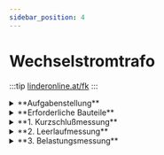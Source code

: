 ```yaml
---
sidebar_position: 4
---
```


# Wechselstromtrafo

:::tip
[linderonline.at/fk](https://www.linderonline.at/fk/drucker.php?ID=299)
:::




<details>
  <summary>**Aufgabenstellung**</summary>

 - Alle Messungen ausführen
 - Die Mess- und Rechenwerte dokumentieren

</details>

<details>
  <summary>**Erforderliche Bauteile**</summary>

| Bezeichnung | Bauteilnummer | Position  | Bild |
| ---- | ---- | ----  | ---- |
| Universalstromversorgung | 2740.1 | B1 Kasten | <img  height="300"  src="https://www.linderonline.at/medien/image/lbs/lau/maschinenuebungen/hps_universalstromversorgung_2740_1.jpg" /> |
| Universalwiderstand | 2750 | B1 Kasten | <img  height="300" width="700" src="https://www.linderonline.at/medien/image/lbs/lau/maschinenuebungen/hps_universalwiderstand_2750.jpg" /> |
| Kondensatoren | - | B1 Kasten | <img  height="200" width="500" src="https://www.linderonline.at/medien/image/lbs/lau/maschinenuebungen/kondensatoren_kiste.jpg" /> |
| Trafo 1 | - | Gang Kasten 1 | <img  height="300" src="https://www.linderonline.at/medien/image/lbs/lau/maschinenuebungen/hps_trafo_1_24v_16va.jpg" /> |
| Trafo 2 | - | Gang Kasten 1 | <img  height="300" src="https://www.linderonline.at/medien/image/lbs/lau/maschinenuebungen/hps_trafo_2_24v_42va.jpg" /> |

</details>

<details>
  <summary>**1. Kurzschlußmessung**</summary>
## Messaufbau

:::tip
Die Versorgung erfolgt entweder über die "hps Universalstromversorgung 2740.1" oder die "PeakTech Power Supply 2235". 
:::

<a href="https://www.linderonline.at/medien/image/lbs/lau/maschinenuebungen/hps_trafouebung_kurzschlussmessung.jpg" target="_blank" > <img  height="300"  src="https://www.linderonline.at/medien/image/lbs/lau/maschinenuebungen/hps_trafouebung_kurzschlussmessung.jpg" /> </a>

:::info

$f\colon[a,b]\to\R$ 
:::

<table cellspacing="1" cellpadding="5" border="1">
<tr>
<td>  Da sollte die Formel sein  </td>
<td>
<div class="text_schwarz">
<table border="0" cellpadding="5">
 <tr> <td width="50">u<sub>K</sub> </td> <td>... Kurzschlussspannung  </td> <td> [%]  </td> </tr>
 <tr> <td width="50">U<sub>K</sub> </td> <td>... Kurzschlussspannung  </td> <td> [V]  </td></tr>
 <tr> <td width="50">U<sub>N</sub> </td> <td>... Nennspannung         </td> <td> [V]  </td></tr>
</table>
</div>
</td>
</tr>
</table>

# Auswertung



<table border="1" cellpadding="5">
   <tr>
 	<td>Trafo 1</td>
 	<td>Trafo 2</td>
 	<td>Trafo 3</td>
   </tr>

  <tbody>
<tr> 
  <td colSpan="3">Messwerte </td>  
</tr>

<tr> 
  <td>P = .........W </td>  
  <td>P = .........W </td>   
  <td>P = .........W </td>  
</tr>

<tr> 
  <td>U<sub>Prim</sub> = .........V </td>  
  <td>U<sub>Prim</sub> = .........V </td>  
  <td>U<sub>Prim</sub> = .........V </td>  
</tr>

<tr> 
  <td>I<sub>Prim</sub> = .........A </td>  
  <td>I<sub>Prim</sub> = .........A </td>  
  <td>I<sub>Prim</sub> = .........A </td>  
</tr>

<tr> 
  <td>I<sub>N</sub> = I<sub>Sek</sub> = 1,33A </td>  
  <td>I<sub>N</sub> = I<sub>Sek</sub> = 0,83A </td> 
  <td>I<sub>N</sub> = I<sub>Sek</sub> = 4,4A  </td> 
</tr>

<tr> 
  <td>R<sub>Prim</sub> = .........&Omega; </td>  
  <td>R<sub>Prim</sub> = .........&Omega; </td>  
  <td>R<sub>Prim</sub> = .........&Omega; </td>  
</tr>
<tr> 
  <td>R<sub>Sek</sub> = .........&Omega; </td>  
  <td>R<sub>Sek</sub> = .........&Omega; </td>  
  <td>R<sub>Sek</sub> = .........&Omega; </td>  
</tr>

<tr> 
  <td colSpan="3">Rechenwerte </td>  
</tr>
<tr> 
  <td>U<sub>k</sub> = ........ V </td>  
  <td>U<sub>k</sub> = ........ V </td> 
  <td>U<sub>k</sub> = ........ V </td> 
</tr>
<tr> 
  <td>u<sub>k</sub> = ........ % </td>  
  <td>u<sub>k</sub> = ........ % </td> 
  <td>u<sub>k</sub> = ........ % </td> 
</tr>

</tbody>
</table>


</details>


<details>
  <summary>**2. Leerlaufmessung**</summary>
## Messaufbau

:::tip
Die Versorgung erfolgt entweder über die "hps Universalstromversorgung 2740.1" oder die "PeakTech Power Supply 2235". 
:::

<a href="https://www.linderonline.at/medien/image/lbs/lau/maschinenuebungen/hps_trafouebung_leerlaufmessung.jpg" target="_blank" > <img  height="300"  src="https://www.linderonline.at/medien/image/lbs/lau/maschinenuebungen/hps_trafouebung_leerlaufmessung.jpg" /> </a>

:::info

$f\colon[a,b]\to\R$ 
:::


# Auswertung

</details>


<details>
  <summary>**3. Belastungsmessung**</summary>
## Messaufbau

:::tip
Die Versorgung erfolgt entweder über die "hps Universalstromversorgung 2740.1" oder die "PeakTech Power Supply 2235". 
:::

<a href="https://www.linderonline.at/medien/image/lbs/lau/maschinenuebungen/Trafouebung_Belastungsmessung_R_L_C.jpg" target="_blank" > <img  height="300"  src="https://www.linderonline.at/medien/image/lbs/lau/maschinenuebungen/Trafouebung_Belastungsmessung_R_L_C.jpg" /> </a>

:::info

$f\colon[a,b]\to\R$ 
:::


# Auswertung

</details>